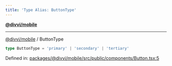 ```yaml
---
title: 'Type Alias: ButtonType'
---
```

[**@divvi/mobile**](../README)

---

[@divvi/mobile](../README) / ButtonType
```ts
type ButtonType = 'primary' | 'secondary' | 'tertiary'
```

Defined in: [packages/@divvi/mobile/src/public/components/Button.tsx:5](https://github.com/divvi-xyz/divvi-mobile/blob/main/packages/@divvi/mobile/src/public/components/Button.tsx#L5)
